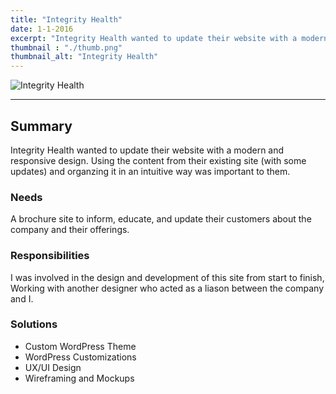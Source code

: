 ```yaml
---
title: "Integrity Health"
date: 1-1-2016
excerpt: "Integrity Health wanted to update their website with a modern and responsive design."
thumbnail : "./thumb.png"
thumbnail_alt: "Integrity Health"
---
```



<section className={portfolioStyles.portfolioImage2}>
<img src={ihImage} alt="Integrity Health"/>
</section>

***
## Summary

Integrity Health wanted to update their website with a modern and responsive design. Using the content from their existing site (with some updates) and organzing it in an intuitive way was important to them.

### Needs

A brochure site to inform, educate, and update their customers about the company and their offerings.

### Responsibilities
I was involved in the design and development of this site from start to finish, Working with another designer who acted as a liason between the company and I.

### Solutions
* Custom WordPress Theme
* WordPress Customizations
* UX/UI Design
* Wireframing and Mockups
